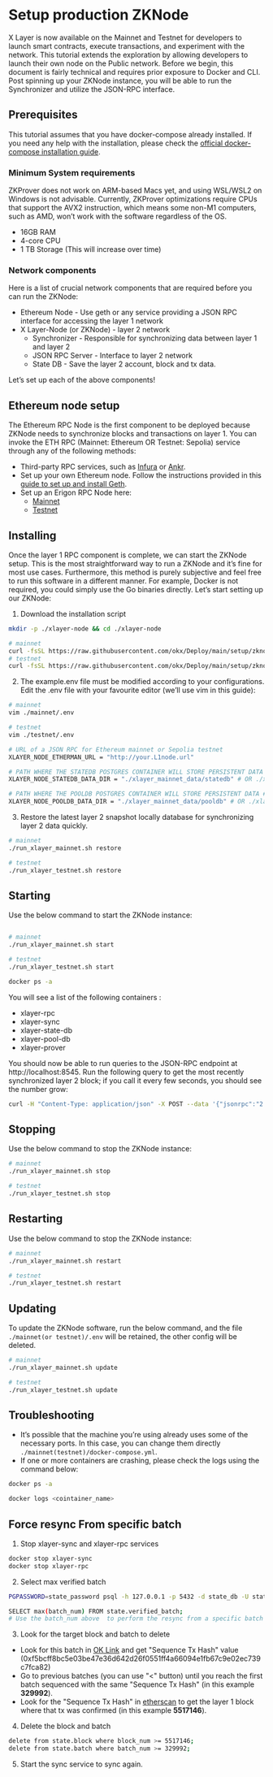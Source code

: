 # Setup production ZKNode
X Layer is now available on the Mainnet and Testnet for developers to launch smart contracts, execute transactions, and experiment with the network. This tutorial extends the exploration by allowing developers to launch their own node on the Public network.
Before we begin, this document is fairly technical and requires prior exposure to Docker and CLI. Post spinning up your ZKNode instance, you will be able to run the Synchronizer and utilize the JSON-RPC interface.

## Prerequisites
This tutorial assumes that you have docker-compose already installed. If you need any help with the installation, please check the [official docker-compose installation guide](https://docs.docker.com/compose/install/).

### Minimum System requirements
<Tip title="CAUTION">ZKProver does not work on ARM-based Macs yet, and using WSL/WSL2 on Windows is not advisable. Currently, ZKProver optimizations require CPUs that support the AVX2 instruction, which means some non-M1 computers, such as AMD, won’t work with the software regardless of the OS.</Tip> 
 
- 16GB RAM
- 4-core CPU
- 1 TB Storage (This will increase over time) 

### Network components
Here is a list of crucial network components that are required before you can run the ZKNode:
- Ethereum Node - Use geth or any service providing a JSON RPC interface for accessing the layer 1 network
- X Layer-Node (or ZKNode)  - layer 2 network
  - Synchronizer - Responsible for synchronizing data between layer 1 and layer 2
  - JSON RPC Server - Interface to layer 2 network 
  - State DB - Save the layer 2 account, block and tx data.

Let’s set up each of the above components!

## Ethereum node setup
The Ethereum RPC Node is the first component to be deployed because ZKNode needs to synchronize blocks and transactions on layer 1. You can invoke the ETH RPC (Mainnet: Ethereum OR Testnet: Sepolia) service through any of the following methods:
- Third-party RPC services, such as [Infura](https://www.infura.io/) or [Ankr](https://www.ankr.com/).
- Set up your own Ethereum node. Follow the instructions provided in this [guide to set up and install Geth](https://geth.ethereum.org/docs/getting-started/installing-geth).
- Set up an Erigon RPC Node here:
  - [Mainnet](https://github.com/okx/Deploy/blob/main/mainnet/setup-erigon-rpc.md)
  - [Testnet](https://github.com/okx/Deploy/blob/main/testnet/setup-erigon-rpc.md)
  
## Installing
Once the layer 1 RPC component is complete, we can start the ZKNode setup. This is the most straightforward way to run a ZKNode and it’s fine for most use cases. 
Furthermore, this method is purely subjective and feel free to run this software in a different manner. For example, Docker is not required, you could simply use the Go binaries directly.
Let’s start setting up our ZKNode:

1. Download the installation script
``` bash
mkdir -p ./xlayer-node && cd ./xlayer-node

# mainnet
curl -fsSL https://raw.githubusercontent.com/okx/Deploy/main/setup/zknode/run_xlayer_mainnet.sh | bash -s init && cp ./mainnet/example.env ./mainnet/.env
# testnet
curl -fsSL https://raw.githubusercontent.com/okx/Deploy/main/setup/zknode/run_xlayer_testnet.sh | bash -s init && cp ./testnet/example.env ./testnet/.env
```

2. The example.env file must be modified according to your configurations. Edit the .env file with your favourite editor (we’ll use vim in this guide): 

``` bash
# mainnet
vim ./mainnet/.env

# testnet
vim ./testnet/.env
```

``` bash
# URL of a JSON RPC for Ethereum mainnet or Sepolia testnet
XLAYER_NODE_ETHERMAN_URL = "http://your.L1node.url"

# PATH WHERE THE STATEDB POSTGRES CONTAINER WILL STORE PERSISTENT DATA
XLAYER_NODE_STATEDB_DATA_DIR = "./xlayer_mainnet_data/statedb" # OR ./xlayer_testnet_datastatedb/ for testnet

# PATH WHERE THE POOLDB POSTGRES CONTAINER WILL STORE PERSISTENT DATA #
XLAYER_NODE_POOLDB_DATA_DIR = "./xlayer_mainnet_data/pooldb" # OR ./xlayer_testnet_data/pooldb/ for testnet
```

3. Restore the latest layer 2 snapshot  locally database for synchronizing  layer 2 data quickly.
``` bash
# mainnet
./run_xlayer_mainnet.sh restore 

# testnet
./run_xlayer_testnet.sh restore 
```

## Starting
Use the below command to start the ZKNode instance:
``` bash

# mainnet
./run_xlayer_mainnet.sh start

# testnet
./run_xlayer_testnet.sh start

docker ps -a
```

You will see a list of the following containers :
  - xlayer-rpc
  - xlayer-sync
  - xlayer-state-db
  - xlayer-pool-db
  - xlayer-prover

You should now be able to run queries to the JSON-RPC endpoint at http://localhost:8545.
Run the following query to get the most recently synchronized layer 2 block; if you call it every few seconds, you should see the number grow:
``` bash
curl -H "Content-Type: application/json" -X POST --data '{"jsonrpc":"2.0","method":"eth_blockNumber","params":[],"id":83}' http://localhost:8545
```

## Stopping
Use the below command to stop the ZKNode instance:
``` bash
# mainnet
./run_xlayer_mainnet.sh stop

# testnet
./run_xlayer_testnet.sh stop
```

## Restarting
Use the below command to stop the ZKNode instance:
``` bash
# mainnet
./run_xlayer_mainnet.sh restart

# testnet
./run_xlayer_testnet.sh restart
```
## Updating
To update the ZKNode software, run the below command, and the file ```./mainnet(or testnet)/.env``` will be retained, the other config will be deleted.
``` bash
# mainnet
./run_xlayer_mainnet.sh update

# testnet
./run_xlayer_testnet.sh update
```

## Troubleshooting
- It’s possible that the machine you’re using already uses some of the necessary ports. In this case, you can change them directly ```./mainnet(testnet)/docker-compose.yml```.
- If one or more containers are crashing, please check the logs using the command below:
``` bash
docker ps -a

docker logs <cointainer_name>
```

## Force resync From specific batch

1. Stop xlayer-sync and xlayer-rpc services
``` bash
docker stop xlayer-sync
docker stop xlayer-rpc
```
2. Select max  verified batch
``` bash
PGPASSWORD=state_password psql -h 127.0.0.1 -p 5432 -d state_db -U state_user

SELECT max(batch_num) FROM state.verified_batch;
# Use the batch_num above  to perform the resync from a specific batch (e.g. 330000):
```

3. Look for the target block and batch to delete
- Look for this batch in [OK Link](https://www.oklink.com/xlayer-test/batch/330000 "OK Link")
and get "Sequence Tx Hash" value (0xf5bcff8bc5e03be47e36d642d26f0551ff4a66094e1fb67c9e02ec739c7fca82)
- Go to previous batches (you can use "\<" button) until you reach the first batch sequenced with the same "Sequence Tx Hash" (in this example **329992**). 
- Look for the "Sequence Tx Hash" in [etherscan](https://sepolia.etherscan.io/tx/0xf5bcff8bc5e03be47e36d642d26f0551ff4a66094e1fb67c9e02ec739c7fca82 "Sequence Tx Hash") to get the layer 1 block where that tx was confirmed (in this example **5517146**). 
4. Delete the block and batch
``` bash
delete from state.block where block_num >= 5517146; 
delete from state.batch where batch_num >= 329992;
```
5. Start the sync service to sync again.